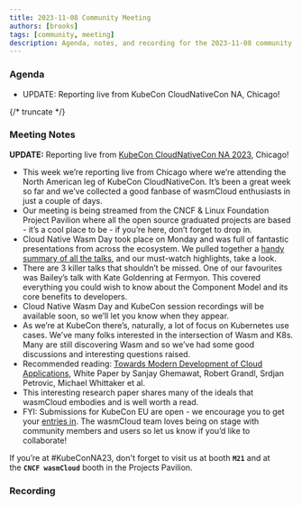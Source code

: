 ```yaml
---
title: 2023-11-08 Community Meeting
authors: [brooks]
tags: [community, meeting]
description: Agenda, notes, and recording for the 2023-11-08 community meeting
---
```



### Agenda

- UPDATE: Reporting live from KubeCon CloudNativeCon NA, Chicago!

{/* truncate */}

### Meeting Notes

**UPDATE:** Reporting live from [KubeCon CloudNativeCon NA 2023](https://events.linuxfoundation.org/kubecon-cloudnativecon-north-america/), Chicago!

- This week we’re reporting live from Chicago where we’re attending the North American leg of KubeCon CloudNativeCon. It’s been a great week so far and we’ve collected a good fanbase of wasmCloud enthusiasts in just a couple of days.
- Our meeting is being streamed from the CNCF & Linux Foundation Project Pavilion where all the open source graduated projects are based - it’s a cool place to be - if you’re here, don’t forget to drop in.
- Cloud Native Wasm Day took place on Monday and was full of fantastic presentations from across the ecosystem. We pulled together a [handy summary of all the talks](https://cosmonic.com/blog/industry/kubecon-cloudnativecon-2023-wasm-day-wrap-up), and our must-watch highlights, take a look.
- There are 3 killer talks that shouldn’t be missed. One of our favourites was Bailey’s talk with Kate Goldenring at Fermyon. This covered everything you could wish to know about the Component Model and its core benefits to developers.
- Cloud Native Wasm Day and KubeCon session recordings will be available soon, so we’ll let you know when they appear.
- As we’re at KubeCon there’s, naturally, a lot of focus on Kubernetes use cases. We’ve many folks interested in the intersection of Wasm and K8s. Many are still discovering Wasm and so we’ve had some good discussions and interesting questions raised.
- Recommended reading: [Towards Modern Development of Cloud Applications](https://pages.cs.wisc.edu/~rgrandl/papers/ms.pdf), White Paper by Sanjay Ghemawat, Robert Grandl, Srdjan Petrovic, Michael Whittaker et al.
- This interesting research paper shares many of the ideals that wasmCloud embodies and is well worth a read.
- FYI: Submissions for KubeCon EU are open - we encourage you to get your [entries in](https://events.linuxfoundation.org/kubecon-cloudnativecon-europe/program/cfp/). The wasmCloud team loves being on stage with community members and users so let us know if you’d like to collaborate!

If you’re at #KubeConNA23, don't forget to visit us at booth **`M21`** and at the **`CNCF wasmCloud`** booth in the Projects Pavilion.

### Recording

<YouTube url="https://www.youtube.com/watch?v=zBCUl36SIfg" />
